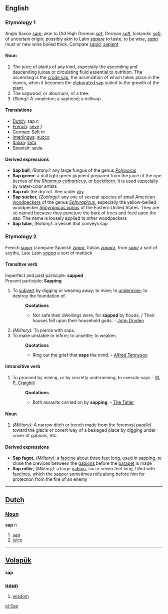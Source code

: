 ==English==
===Etymology 1===
Anglo Saxon ''[[sæp]]''; akin to Old High German ''[[saf]]'', German ''[[saft]]'', Icelandic ''[[safi]]''; of uncertain origin; possibly akin to Latin ''[[sapere]]'' to taste, to be wise, ''[[sapa]]'' must or new wine boiled thick. Compare [[sapid]], [[sapient]]
====Noun====
#The juice of plants of any kind, especially the ascending and descending juices or circulating fluid essential to nutrition.  The ascending is the [[crude sap]], the assimilation of which takes place in the leaves, when it becomes the [[elaborated sap]] suited to the growth of the plant.
#The sapwood, or alburnum, of a tree.
#''(Slang):'' A simpleton; a saphead; a milksop. 
==== Translations ==== 
*[[Dutch]]: sap ''n''
*[[French]]: [[sève]] ''f''
*[[German]]: [[Saft]] ''m''
*[[Interlingua]]: [[succo]] 
*[[Italian]]: [[linfa]] 
*[[Spanish]]: [[savia]] 
====Derived expressions====
*'''Sap ball''', ''(Botany):'' any large fungus of the genus ''[[Polyporus]]''
*'''Sap green:''' a dull light green pigment prepared from the juice of the ripe berries of the ''[[Rhamnus catharticus]]'', or [[buckthorn]]. It is used especially by water-color artists
*'''Sap rot:''' the dry rot. See under [[dry]]
*'''Sap sucker,''' ''(Zoölogy):'' any one of several species of small American [[woodpeckers]] of the genus ''[[Sphyrapicus]]'', especially the yellow-bellied woodpecker ''[[Sphyrapicus varius]]'' of the Eastern United States. They are so named because they puncture the bark of trees and feed upon the sap. The name is loosely applied to other woodpeckers
*'''Sap tube,''' ''(Botany):'' a vessel that conveys sap
===Etymology 2===
French ''[[saper]]'' (compare Spanish ''[[zapar]]'', Italian ''[[zapare]]'', from ''[[sape]]'' a sort of scythe, Late Latin ''[[sappa]]'' a sort of mattock
====Transitive verb====
Imperfect and past participle: '''sapped'''<br>
Present participle: '''Sapping'''
#To [[subvert]] by digging or wearing away; to mine; to [[undermine]]; to destroy the foundation of.
#:'''Quotations'''
#:*Nor safe their dwellings were, for '''sapped''' by floods, / Their houses fell upon their household gods. - [[John Dryden]]
#''(Military):'' To pierce with saps.
#To make unstable or infirm; to unsettle; to weaken.
#:'''Quotations'''
#:*Ring out the grief that '''saps''' the mind. - [[Alfred Tennyson]]
====Intransitive verb====
#To proceed by mining, or by secretly undermining; to execute saps - [[W. P. Craighill]]
#:'''Quotations'''
#:*Both assaults carried on by '''sapping'''. - [[The Tatler]]
====Noun====
#''(Military):'' A narrow ditch or trench made from the foremost parallel toward the glacis or covert way of a besieged place by digging under cover of gabions, etc.
====Derived expressions====
*'''Sap fagot,''' ''(Military):'' a [[fascine]] about three feet long, used in sapping, to close the crevices between the [[gabions]] before the [[parapet]] is made
*'''Sap roller,''' ''(Military):'' a large [[gabion]], six or seven feet long, filled with [[fascine]]s, which the sapper sometimes rolls along before him for protection from the fire of an enemy
----

==[[Dutch]]==
===[[Noun]]===
'''sap''' ''n''

# [[sap]]
# [[juice]]

----
== [[Volapük]] == 
'''sap'''
=== [[noun]] === 
# [[wisdom]]

[[pl:Sap]]